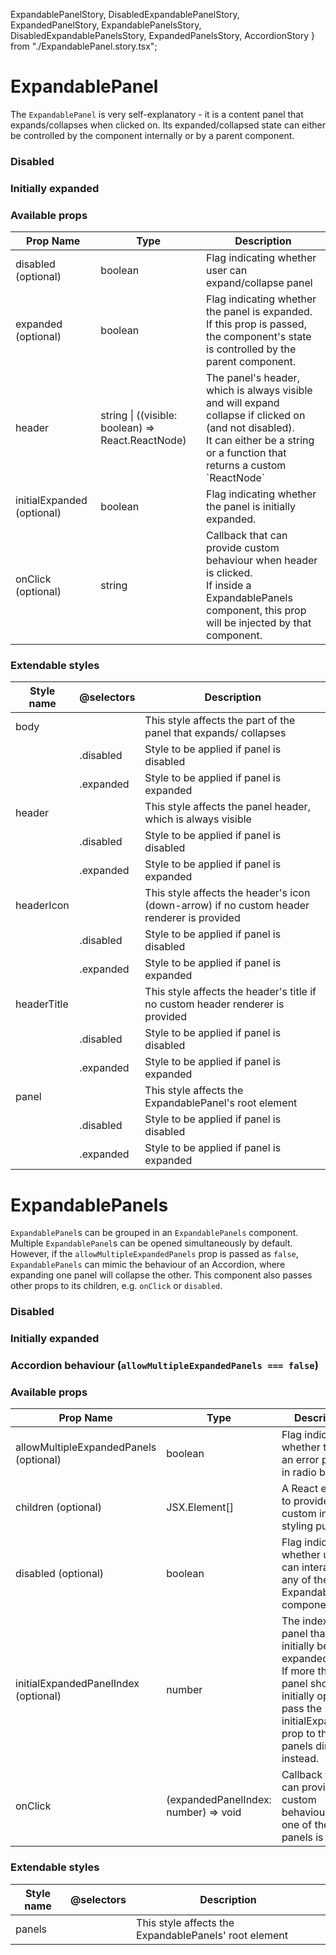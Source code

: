  ExpandablePanelStory,
  DisabledExpandablePanelStory,
  ExpandedPanelStory,
  ExpandablePanelsStory,
  DisabledExpandablePanelsStory,
  ExpandedPanelsStory,
  AccordionStory
} from "./ExpandablePanel.story.tsx";

<Meta title="Components | ExpandablePanel" />

# ExpandablePanel

The `ExpandablePanel` is very self-explanatory - it is a content panel that expands/collapses when clicked on.
Its expanded/collapsed state can either be controlled by the component internally or by a parent component.

<Preview>
  <Story name="ExpandablePanel">
    <ExpandablePanelStory />
  </Story>
</Preview>

### Disabled

<Preview>
  <Story name="disabled ExpandablePanel">
    <DisabledExpandablePanelStory />
  </Story>
</Preview>

### Initially expanded

<Preview>
  <Story name="expanded ExpandablePanel">
    <ExpandedPanelStory />
  </Story>
</Preview>

### Available props

<table width="100%">
  <thead>
    <tr>
      <th>Prop Name</th>
      <th>Type</th>
      <th>Description</th>
    </tr>
  </thead>
  <tbody>
    <tr>
      <td>disabled (optional)</td>
      <td>boolean</td>
      <td>Flag indicating whether user can expand/collapse panel</td>
    </tr>
    <tr>
      <td>expanded (optional)</td>
      <td>boolean</td>
      <td>
        Flag indicating whether the panel is expanded.
        <br />
        If this prop is passed, the component's state is controlled by the
        parent component.
      </td>
    </tr>
    <tr>
      <td>header</td>
      <td>string | ((visible: boolean) => React.ReactNode)</td>
      <td>
        The panel's header, which is always visible and will expand collapse if
        clicked on (and not disabled).
        <br />
        It can either be a string or a function that returns a custom
        `ReactNode`
      </td>
    </tr>
    <tr>
      <td>initialExpanded (optional)</td>
      <td>boolean</td>
      <td>Flag indicating whether the panel is initially expanded.</td>
    </tr>
    <tr>
      <td>onClick (optional)</td>
      <td>string</td>
      <td>
        Callback that can provide custom behaviour when header is clicked.
        <br />
        If inside a ExpandablePanels component, this prop will be injected by
        that component.
      </td>
    </tr>
  </tbody>
</table>

### Extendable styles

<table width="100%">
  <thead>
    <tr>
      <th>Style name</th>
      <th>@selectors</th>
      <th>Description</th>
    </tr>
  </thead>
  <tbody>
    <tr>
      <td>body</td>
      <td></td>
      <td>This style affects the part of the panel that expands/ collapses</td>
    </tr>
    <tr>
      <td></td>
      <td>.disabled</td>
      <td>Style to be applied if panel is disabled</td>
    </tr>
    <tr>
      <td></td>
      <td>.expanded</td>
      <td>Style to be applied if panel is expanded</td>
    </tr>
    <tr>
      <td>header</td>
      <td></td>
      <td>This style affects the panel header, which is always visible</td>
    </tr>
    <tr>
      <td></td>
      <td>.disabled</td>
      <td>Style to be applied if panel is disabled</td>
    </tr>
    <tr>
      <td></td>
      <td>.expanded</td>
      <td>Style to be applied if panel is expanded</td>
    </tr>
    <tr>
      <td>headerIcon</td>
      <td></td>
      <td>
        This style affects the header's icon (down-arrow) if no custom header
        renderer is provided
      </td>
    </tr>
    <tr>
      <td></td>
      <td>.disabled</td>
      <td>Style to be applied if panel is disabled</td>
    </tr>
    <tr>
      <td></td>
      <td>.expanded</td>
      <td>Style to be applied if panel is expanded</td>
    </tr>
    <tr>
      <td>headerTitle</td>
      <td></td>
      <td>
        This style affects the header's title if no custom header renderer is
        provided
      </td>
    </tr>
    <tr>
      <td></td>
      <td>.disabled</td>
      <td>Style to be applied if panel is disabled</td>
    </tr>
    <tr>
      <td></td>
      <td>.expanded</td>
      <td>Style to be applied if panel is expanded</td>
    </tr>
    <tr>
      <td>panel</td>
      <td></td>
      <td>This style affects the ExpandablePanel's root element</td>
    </tr>
    <tr>
      <td></td>
      <td>.disabled</td>
      <td>Style to be applied if panel is disabled</td>
    </tr>
    <tr>
      <td></td>
      <td>.expanded</td>
      <td>Style to be applied if panel is expanded</td>
    </tr>
  </tbody>
</table>

# ExpandablePanels

`ExpandablePanel`s can be grouped in an `ExpandablePanels` component. Multiple `ExpandablePanel`s can be opened simultaneously by default.
However, if the `allowMultipleExpandedPanels` prop is passed as `false`, `ExpandablePanels` can mimic the behaviour of an Accordion, where expanding
one panel will collapse the other.
This component also passes other props to its children, e.g. `onClick` or `disabled`.

<Preview>
  <Story name="ExpandablePanels">
    <ExpandablePanelsStory />
  </Story>
</Preview>

### Disabled

<Preview>
  <Story name="disabled ExpandablePanels">
    <DisabledExpandablePanelsStory />
  </Story>
</Preview>

### Initially expanded

<Preview>
  <Story name="expanded ExpandablePanels">
    <ExpandedPanelsStory />
  </Story>
</Preview>

### Accordion behaviour (`allowMultipleExpandedPanels === false`)

<Preview>
  <Story name="accordion">
    <AccordionStory />
  </Story>
</Preview>

### Available props

<table width="100%">
  <thead>
    <tr>
      <th>Prop Name</th>
      <th>Type</th>
      <th>Description</th>
    </tr>
  </thead>
  <tbody>
    <tr>
      <td>allowMultipleExpandedPanels (optional)</td>
      <td>boolean</td>
      <td>Flag indicating whether there is an error present in radio button</td>
    </tr>
    <tr>
      <td>children (optional)</td>
      <td>JSX.Element[]</td>
      <td>A React element to provide a custom input for styling purposes</td>
    </tr>
    <tr>
      <td>disabled (optional)</td>
      <td>boolean</td>
      <td>
        Flag indicating whether user can interact with any of the
        ExpandablePanel components
      </td>
    </tr>
    <tr>
      <td>initialExpandedPanelIndex (optional)</td>
      <td>number</td>
      <td>
        The index of the panel that should initially be expanded
        <br />
        If more than one panel should be initially open, pass the
        initialExpanded prop to those panels directly instead.
      </td>
    </tr>
    <tr>
      <td>onClick</td>
      <td>(expandedPanelIndex: number) => void</td>
      <td>
        Callback that can provide custom behaviour when one of the panels is
        clicked
      </td>
    </tr>
  </tbody>
</table>

### Extendable styles

<table width="100%">
  <thead>
    <tr>
      <th>Style name</th>
      <th>@selectors</th>
      <th>Description</th>
    </tr>
  </thead>
  <tbody>
    <tr>
      <td>panels</td>
      <td></td>
      <td>This style affects the ExpandablePanels' root element</td>
    </tr>
  </tbody>
</table>
